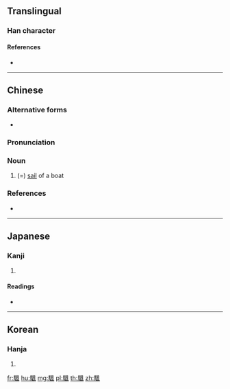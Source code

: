 {{character info/new}}
==Translingual==

===Han character===
{{Han char|rn=182|rad=風|as=10|sn=19|four=77310|canj=SFHNI}}

====References====
* {{Han ref|kx=1414.090|dkj=43930|dj=1936.140|hdz=74489.170|uh=98BF|ud=39103|bh=F3AB|bd=62379}}

----

==Chinese==
{{zh-forms}}

===Alternative forms===
* {{zh-l|䭵}}

===Pronunciation===
{{zh-pron
|m=fán
|c=faan4
|h=pfs=
|md=
|mn=
|w=
|mc=y
|oc=y
|cat=n
}}

===Noun===
{{zh-noun}}

# (={{zh-l|帆}}) [[sail]] of a boat

===References===
* {{R:twedu|B05710}}

----

==Japanese==

===Kanji===
{{ja-kanji|grade=|rs=風10}}

# {{defn|lang=ja|sort=風10}}

====Readings====
* {{ja-readings|on=[[はん]] (han), [[ぼん]] (bon), [[へん]] (hen)|kun=[[はしる]] (hashiru)}}

----

==Korean==

===Hanja===
{{ko-hanja|hangeul=범|eumhun=|rv=beom|mr=pŏm|y=pem}}

# {{defn|lang=ko|sort=風10}}

[[fr:颿]]
[[hu:颿]]
[[mg:颿]]
[[pl:颿]]
[[th:颿]]
[[zh:颿]]